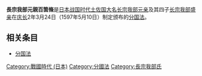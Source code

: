 {{japanese|japanese=長宗我部元親百箇条|kana=ちょうそかべもとちかひゃっかじょう}}
'''長宗我部元親百箇條'''是[[战国时代_(日本)|日本战国时代]][[土佐国|土佐国]][[大名_(称谓)|大名]][[长宗我部元亲|长宗我部元亲]]及其四子[[长宗我部盛亲|长宗我部盛亲]]在[[庆长|庆长]]2年3月24日（1597年5月10日）制定颁布的[[分国法|分国法]]。

== 相关条目 ==
* [[分国法|分国法]]

[[Category:戰國時代_(日本)|Category:戰國時代 (日本)]]
[[Category:分國法|Category:分國法]]
[[Category:長宗我部氏|Category:長宗我部氏]]